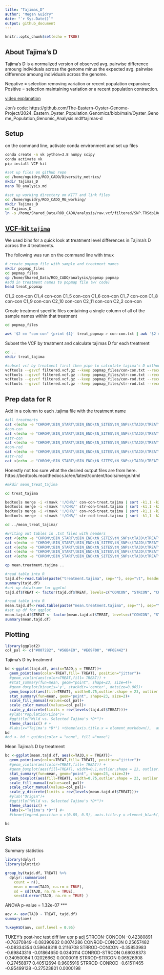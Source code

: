 ```yaml
---
title: "Tajimas_D"
author: "Megan Guidry"
date: "`r Sys.Date()`"
output: github_document
---
```


```r
knitr::opts_chunk$set(echo = TRUE)
```

## About Tajima's D
Tajima's D is a normalized version of observed avg. pairwise difference amoung individuals across the genome minus the expected avg. pairwise difference amoung individuals across the genome.

Negative = selection removing variation or recent population expansion; 
Positive = selection maintaining variation or a recent population contraction.

[video explanation](https://www.youtube.com/watch?v=wiyay4YMq2A)

Jon's code: 
https://github.com/The-Eastern-Oyster-Genome-Project/2024_Eastern_Oyster_Population_Genomics/blob/main/Oyster_Genome_Population_Genomic_Analysis.md#tajimas-d

## Setup 
on the command line, activate conda environment and set up files 
```bash
conda create -n vk python=3.8 numpy scipy
conda activate vk
pip install VCF-kit

#set up files on github repo
cd /home/mguidry/ROD_CADO/Diversity_metrics/
mkdir Tajimas_D
nano TD_analysis.md

#set up working directory on KITT and link files
cd /home/mguidry/ROD_CADO_MG_working/
mkdir Tajimas_D
cd Tajimas_D
ln -s /home/Shared_Data/ROD_CADO/analysis/raw.vcf/filtered/SNP.TRSdp10g1.FIL.vcf.gz filtered.vcf.gz
```

## [VCF-kit `tajima`](https://vcf-kit.readthedocs.io/en/latest/tajima/ )
We used bins for a quick look at treatment level differences in Tajima's D across the 4 treatments. 

The following was run on the command line with tmux
```bash
# create popmap file with sample and treatment names
mkdir popmap_files
cd popmap_files
cp /home/Shared_Data/ROD_CADO/analysis/popmap popmap
#add in treatment names to popmap file (w/ code)
head treat_popmap 
```
C1_2    con-con
C1_4    con-con
C1_5    con-con
C1_6    con-con
C1_7    con-con
C1_8    con-con
C1_9    con-con
C2_10   con-con
C2_11   con-con
C2_2    con-con

Create treatment specific files containing a single column of all of the sample names within that treatment
```bash
cd popmap_files

awk '$2 == "con-con" {print $1}' treat_popmap > con-con.txt | awk '$2 == "str-con" {print $1}' treat_popmap > str-con.txt | awk '$2 == "con-rod" {print $1}' treat_popmap > con-rod.txt | awk '$2 == "str-rod" {print $1}' treat_popmap > str-rod.txt
```

Subset the VCF by treatment and calculate tajimas D for each treatment
```bash
cd ..
mkdir treat_tajima

#subset vcf by treatment first then pipe to calculate tajima's D without having to write out a new vcf
vcftools --gzvcf filtered.vcf.gz --keep popmap_files/con-con.txt --recode --recode-INFO-all --stdout | vk tajima 10000 10000 -> ./treat_tajima/con-con.tajima
vcftools --gzvcf filtered.vcf.gz --keep popmap_files/str-con.txt --recode --recode-INFO-all --stdout | vk tajima 10000 10000 -> ./treat_tajima/str-con.tajima
vcftools --gzvcf filtered.vcf.gz --keep popmap_files/con-rod.txt --recode --recode-INFO-all --stdout | vk tajima 10000 10000 -> ./treat_tajima/con-rod.tajima
vcftools --gzvcf filtered.vcf.gz --keep popmap_files/str-rod.txt --recode --recode-INFO-all --stdout | vk tajima 10000 10000 -> ./treat_tajima/str-rod.tajima
```

## Prep data for R

Add in a column to each .tajima file with the treatment name
```bash
#all treatments
cat <(echo -e "CHROM\tBIN_START\tBIN_END\tN_SITES\tN_SNPs\tTAJD\tTREAT") <(mawk '{if (NR>1)print $0 "\tCONCON"}' ./treat_tajima/con-con.tajima) <(mawk '{if (NR>1)print $0 "\tSTRCON"}' ./treat_tajima/str-con.tajima) <(mawk '{if (NR>1)print $0 "\tCONROD"}' ./treat_tajima/con-rod.tajima) <(mawk '{if (NR>1)print $0 "\tSTRROD"}' ./treat_tajima/str-rod.tajima) > ./treat_tajima/treatment.tajima
#con-con
cat <(echo -e "CHROM\tBIN_START\tBIN_END\tN_SITES\tN_SNPs\tTAJD\tTREAT") <(mawk '{if (NR>1)print $0 "\tCONCON"}' ./treat_tajima/con-con.tajima) > ./treat_tajima/con-con-treat.tajima
#str-con
cat <(echo -e "CHROM\tBIN_START\tBIN_END\tN_SITES\tN_SNPs\tTAJD\tTREAT") <(mawk '{if (NR>1)print $0 "\tSTRCON"}' ./treat_tajima/str-con.tajima) > ./treat_tajima/str-con-treat.tajima
#con-rod
cat <(echo -e "CHROM\tBIN_START\tBIN_END\tN_SITES\tN_SNPs\tTAJD\tTREAT") <(mawk '{if (NR>1)print $0 "\tCONROD"}' ./treat_tajima/con-rod.tajima) > ./treat_tajima/con-rod-treat.tajima
#str-rod
cat <(echo -e "CHROM\tBIN_START\tBIN_END\tN_SITES\tN_SNPs\tTAJD\tTREAT") <(mawk '{if (NR>1)print $0 "\tSTRROD"}' ./treat_tajima/str-rod.tajima) > ./treat_tajima/str-rod-treat.tajima
```


Honestly not too sure what the desired output files are from here.
https://bedtools.readthedocs.io/en/latest/content/tools/merge.html
```bash
#mkdir mean_treat_tajima

cd treat_tajima 

bedtools merge -i <(mawk '!/CHR/' con-con-treat.tajima | sort -k1,1 -k2,2n ) -c 4,5,6,7 -d -1 -o mean,mean,mean,first > ../mean_treat_tajima/mean.con-con.tajima
bedtools merge -i <(mawk '!/CHR/' str-con-treat.tajima | sort -k1,1 -k2,2n ) -c 4,5,6,7 -d -1 -o mean,mean,mean,first > ../mean_treat_tajima/mean.str-con.tajima
bedtools merge -i <(mawk '!/CHR/' con-rod-treat.tajima | sort -k1,1 -k2,2n ) -c 4,5,6,7 -d -1 -o mean,mean,mean,first > ../mean_treat_tajima/mean.con-rod.tajima
bedtools merge -i <(mawk '!/CHR/' str-rod-treat.tajima | sort -k1,1 -k2,2n ) -c 4,5,6,7 -d -1 -o mean,mean,mean,first > ../mean_treat_tajima/mean.str-rod.tajima

cd ../mean_treat_tajima/ 

#writing out tables in .txt files with headers
cat <(echo -e "CHROM\tBIN_START\tBIN_END\tN_SITES\tN_SNPs\tTAJD\tTREAT") mean.con-con.tajima mean.str-con.tajima mean.con-rod.tajima mean.str-rod.tajima > mean.treatment.tajima
cat <(echo -e "CHROM\tBIN_START\tBIN_END\tN_SITES\tN_SNPs\tTAJD\tTREAT") mean.con-con.tajima > mean.con-con.tajima.txt
cat <(echo -e "CHROM\tBIN_START\tBIN_END\tN_SITES\tN_SNPs\tTAJD\tTREAT") mean.str-con.tajima > mean.str-con.tajima.txt
cat <(echo -e "CHROM\tBIN_START\tBIN_END\tN_SITES\tN_SNPs\tTAJD\tTREAT") mean.con-rod.tajima > mean.con-rod.tajima.txt
cat <(echo -e "CHROM\tBIN_START\tBIN_END\tN_SITES\tN_SNPs\tTAJD\tTREAT") mean.str-rod.tajima > mean.str-rod.tajima.txt

cp mean.treatment.tajima ..
```

```r
#read table into R
tajd.df<-read.table(paste("treatment.tajima", sep=""), sep="\t", header=T)
summary(tajd.df)
#set up dataframe for ggplot
tajd.df$TREAT <- factor(tajd.df$TREAT, levels=c("CONCON", "STRCON", "CONROD", "STRROD"))

#read table into R 
mean.tajd.df<-read.table(paste("mean.treatment.tajima", sep=""), sep="\t", header=T)
#set up df for ggplot
mean.tajd.df$TREAT <- factor(mean.tajd.df$TREAT, levels=c("CONCON", "STRCON", "CONROD", "STRROD"))
summary(mean.tajd.df)
```

## Plotting 
```r
library(ggplot2)
col_pal <- c("#0072B2", "#56B4E9", "#E69F00", "#F0E442")
```


Tajima's D by treatment 
```r
bd <-ggplot(tajd.df, aes(x=TAJD,y = TREAT))+
  geom_point(aes(color=TREAT,fill= TREAT), position="jitter")+
  #geom_violin(aes(color=TREAT,fill= TREAT)) +
  #stat_summary(fun=mean, geom="point", shape=23, size=4)+
  #geom_dotplot(binaxis='y', stackdir='center', dotsize=0.005)+
  geom_boxplot(aes(fill=TREAT), width=0.75,outlier.shape = 23, outlier.color = "black")+
  stat_summary(fun=mean, geom="point", shape=23, size=2)+
  scale_fill_manual(values=col_pal)+
  scale_color_manual(values=col_pal)+
  scale_y_discrete(limits = rev(levels(tajd.df$TREAT)))+
  #ylab("Population/Line")+
  #ggtitle("Wild vs. Selected Tajima's *D*")+
  theme_classic() # +
  #labs(x="Tajima's *D*") +theme(axis.title.x = element_markdown(),  axis.title.y = element_blank(), plot.title = element_markdown()) 
bd
#bd <- bd + guides(color = "none", fill ="none")
```
Mean Tajima's D by treatment
```r

bc <-ggplot(mean.tajd.df, aes(x=TAJD,y = TREAT))+
  geom_point(aes(color=TREAT,fill= TREAT), position="jitter")+
  #geom_violin(aes(color=TREAT,fill= TREAT)) +
  #geom_boxplot(aes(fill=TREAT), width=0.1,outlier.shape = 23, outlier.color = "black")+
  stat_summary(fun=mean, geom="point", shape=23, size=2)+
  geom_boxplot(aes(fill=TREAT), width=0.75,outlier.shape = 23, outlier.color = "black")+
  scale_fill_manual(values=col_pal)+
  scale_color_manual(values=col_pal)+
  scale_y_discrete(limits = rev(levels(mean.tajd.df$TREAT)))+
  #ylab("Origin")+
  #ggtitle("Wild vs. Selected Tajima's *D*")+
  theme_classic() +
  labs(x="Tajima's *D*") #+
  #theme(legend.position = c(0.85, 0.5), axis.title.y = element_blank(),axis.text.y=element_blank(), plot.title = element_markdown(),axis.title.x = element_markdown())

bc
```

## Stats

Summary statistics
```r
library(dplyr)
library(plotrix)

group_by(tajd.df, TREAT) %>%
  dplyr::summarise(
    count = n(),
    mean = mean(TAJD, na.rm = TRUE),
    sd = sd(TAJD, na.rm = TRUE),
    se=std.error(TAJD, na.rm = TRUE) )
```
ANOVA p-value = 1.32e-07 ***
```r
aov <- aov(TAJD ~ TREAT, tajd.df)
summary(aov)

TukeyHSD(aov, conf.level = 0.95)
```
TUKEY's post-hoc test
                     diff         lwr         upr     p adj
STRCON-CONCON -0.42380891 -0.76370849 -0.08390932 0.0074286
CONROD-CONCON  0.25657482 -0.08334354  0.59649318 0.2116708
STRROD-CONCON -0.35853983 -0.69843316 -0.01864650 0.0340114
CONROD-STRCON  0.68038373  0.34050084  1.02026662 0.0000016
STRROD-STRCON  0.06526908 -0.27458877  0.40512694 0.9605916
STRROD-CONROD -0.61511465 -0.95499128 -0.27523801 0.0000198



